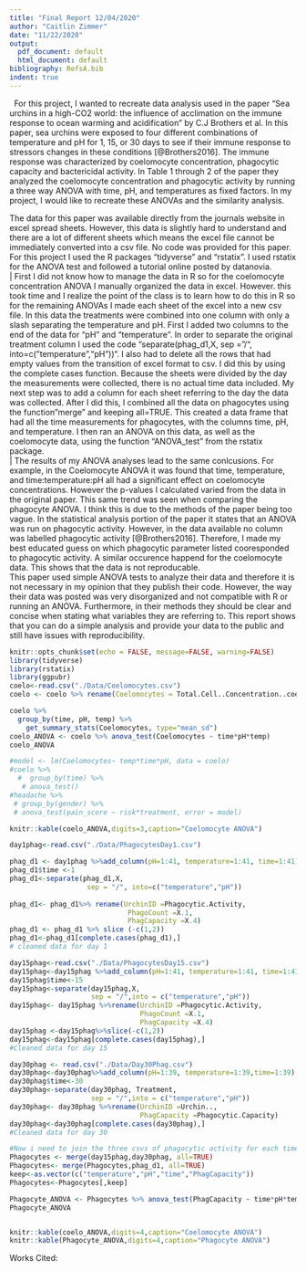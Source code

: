 ```yaml
---
title: "Final Report 12/04/2020"
author: "Caitlin Zimmer"
date: "11/22/2020"
output:
  pdf_document: default
  html_document: default
bibliography: RefsA.bib
indent: true
---  
```

  
|   For this project, I wanted to recreate data analysis used in the paper "Sea urchins in a high-CO2 world: the influence of acclimation on the immune response to ocean warming and acidification" by C.J Brothers et al. In this paper, sea urchins were exposed to four different combinations of temperature and pH for 1, 15, or 30 days to see if their immune response to stressors changes in these conditions [@Brothers2016]. The immune response was characterized by coelomocyte concentration, phagocytic capacity and bactericidal activity. In Table 1 through 2 of the paper they analyzed the coelomocyte concentration and phagocytic activity by running a three way ANOVA with time, pH, and temperatures as fixed factors. In my project, I would like to recreate these ANOVAs and the similarity analysis.   
The data for this paper was available directly from the journals website in excel spread sheets. However, this data is slightly hard to understand and there are a lot of different sheets which means the excel file cannot be immediately converted into a csv file. No code was provided for this paper. For this project I used the R packages "tidyverse" and "rstatix". I used rstatix for the ANOVA test and followed a tutorial online posted by datanovia.  
|   First I did not know how to manage the data in R so for the coelomocyte concentration ANOVA I manually organized the data in excel. However. this took time and I realize the point of the class is to learn how to do this in R so for the remaining ANOVAs I made each sheet of the excel into a new csv file. In this data the treatments were combined into one column with only a slash separating the temperature and pH. First I added two columns to the end of the data for "pH" and "temperature". In order to separate the original treatment column I used the code "separate(phag_d1,X, sep = "/", into=c("temperature","pH"))". I also had to delete all the rows that had empty values from the transition of excel format to csv. I did this by using the complete cases function. Because the sheets were divided by the day the measurements were collected, there is no actual time data included. My next step was to add a column for each sheet referring to the day the data was collected. After I did this, I combined all the data on phagocytes using the function "merge" and keeping all=TRUE. This created a data frame that had all the time measurements for phagocytes, with the columns time, pH, and temperature. I then ran an ANOVA on this data, as well as the coelomocyte data, using the function "ANOVA_test" from the rstatix package.   
|   The results of my ANOVA analyses lead to the same conlcusions. For example, in the Coelomocyte ANOVA it was found that time, temperature, and time:temperature:pH all had a significant effect on coelomocyte concentrations. However the p-values I calculated varied from the data in the original paper. This same trend was seen when comparing the phagocyte ANOVA. I think this is due to the methods of the paper being too vague. In the statistical analysis portion of the paper it states that an ANOVA was run on phagocytic activity. However, in the data available no column was labelled phagocytic activity [@Brothers2016]. Therefore, I made my best educated guess on which phagocytic parameter listed cooresponded to phagocytic activity. A similar occurence happend for the coelomocyte data. This shows that the data is not reproducable.  
This paper used simple ANOVA tests to analyze their data and therefore it is not necessary in my opinion that they publish their code. However, the way their data was posted was very disorganized and not compatible with R or running an ANOVA. Furthermore, in their methods they should be clear and concise when stating what variables they are referring to. This report shows that you can do a simple analysis and provide your data to the public and still have issues with reproducibility. 


```r
knitr::opts_chunk$set(echo = FALSE, message=FALSE, warning=FALSE)
library(tidyverse)
library(rstatix)
library(ggpubr)
coelo<-read.csv("./Data/Coelomocytes.csv")
coelo <- coelo %>% rename(Coelomocytes = Total.Cell..Concentration..coelomocytes.mL.)

```

```r
coelo %>% 
  group_by(time, pH, temp) %>%
    get_summary_stats(Coelomocytes, type="mean_sd")
coelo_ANOVA <- coelo %>% anova_test(Coelomocytes ~ time*pH*temp)
coelo_ANOVA

#model <- lm(Coelomocytes~ temp*time*pH, data = coelo)
#coelo %>%
  #  group_by(time) %>%
   # anova_test()
#headache %>%
 # group_by(gender) %>%
 # anova_test(pain_score ~ risk*treatment, error = model)

knitr::kable(coelo_ANOVA,digits=3,caption="Coelomocyte ANOVA")

```
```r
day1phag<-read.csv("./Data/PhagocytesDay1.csv")

phag_d1 <- day1phag %>%add_column(pH=1:41, temperature=1:41, time=1:41)
phag_d1$time <-1
phag_d1<-separate(phag_d1,X,
                   sep = "/", into=c("temperature","pH"))
  
phag_d1<- phag_d1%>% rename(UrchinID =Phagocytic.Activity,
                             PhagoCount =X.1,
                             PhagCapacity =X.4)
phag_d1 <- phag_d1 %>% slice (-c(1,2))
phag_d1<-phag_d1[complete.cases(phag_d1),]
# cleaned data for day 1

day15phag<-read.csv("./Data/PhagocytesDay15.csv")
day15phag<-day15phag %>%add_column(pH=1:41, temperature=1:41, time=1:41)
day15phag$time<-15
day15phag<-separate(day15phag,X,
                    sep = "/",into = c("temperature","pH"))
day15phag<- day15phag %>%rename(UrchinID =Phagocytic.Activity,
                                PhagoCount =X.1,
                                PhagCapacity =X.4)
day15phag <-day15phag%>%slice(-c(1,2))
day15phag<-day15phag[complete.cases(day15phag),]
#Cleaned data for day 15

day30phag <- read.csv("./Data/Day30Phag.csv")
day30phag<-day30phag%>%add_column(pH=1:39, temperature=1:39,time=1:39)
day30phag$time<-30
day30phag<-separate(day30phag, Treatment,
                    sep = "/",into = c("temperature","pH"))
day30phag<- day30phag %>%rename(UrchinID =Urchin..,
                                PhagCapacity =Phagocytic.Capacity)
day30phag<-day30phag[complete.cases(day30phag),]
#Cleaned data for day 30

#Now i need to join the three csvs of phagocytic activity for each time period
Phagocytes <- merge(day15phag,day30phag, all=TRUE)
Phagocytes<- merge(Phagocytes,phag_d1, all=TRUE)
keep<-as.vector(c("temperature","pH","time","PhagCapacity"))
Phagocytes<-Phagocytes[,keep]
```
```r
Phagocyte_ANOVA <- Phagocytes %>% anova_test(PhagCapacity ~ time*pH*temperature)
Phagocyte_ANOVA



```
```r
knitr::kable(coelo_ANOVA,digits=4,caption="Coelomocyte ANOVA")
knitr::kable(Phagocyte_ANOVA,digits=4,caption="Phagocyte ANOVA")

```
Works Cited:  
